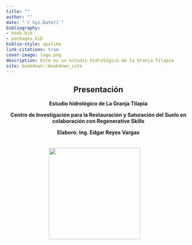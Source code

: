 ```yaml
--- 
title: ""
author: ""
date: "`r Sys.Date()`"
bibliography:
- book.bib
- packages.bib
biblio-style: apalike
link-citations: true
cover-image: logo.png
description: Este es un estudio hidrológico de la Granja Tilapia
site: bookdown::bookdown_site
---
```


<div style="text-align:center;">

# Presentación {.unlisted .unnumbered}

**Estudio hidrológico de La Granja Tilapia**

**Centro de Investigación para la Restauración y Saturación del Suelo en colaboración con Regenerative Skills**

**Elaboró: Ing. Edgar Reyes Vargas**


<div style="display:flex; justify-content:center; align-items:center; margin-top:20px;">
<img src="D:/CIRSS/proyectos/Tilapia/Hidrologia/logo.png" style="height:250px; margin-right:20px;">
</div>

</div>


